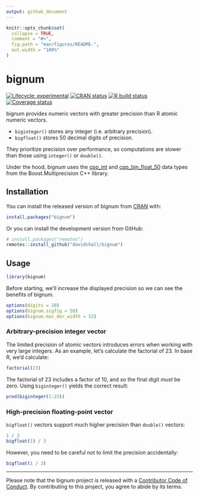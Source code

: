 ```yaml
---
output: github_document
---
```


<!-- README.md is generated from README.Rmd. Please edit that file -->

```r
knitr::opts_chunk$set(
  collapse = TRUE,
  comment = "#>",
  fig.path = "man/figures/README-",
  out.width = "100%"
)
```

# bignum

<!-- badges: start -->
[![Lifecycle: experimental](https://img.shields.io/badge/lifecycle-experimental-orange.svg)](https://lifecycle.r-lib.org/articles/stages.html#experimental)
[![CRAN status](https://www.r-pkg.org/badges/version/bignum)](https://CRAN.R-project.org/package=bignum)
[![R build status](https://github.com/davidchall/bignum/workflows/R-CMD-check/badge.svg)](https://github.com/davidchall/bignum/actions)
[![Coverage status](https://codecov.io/gh/davidchall/bignum/branch/master/graph/badge.svg)](https://app.codecov.io/gh/davidchall/bignum?branch=master)
<!-- badges: end -->

bignum provides numeric vectors with greater precision than R atomic numeric vectors.

* `biginteger()` stores any integer (i.e. arbitrary precision).
* `bigfloat()` stores 50 decimal digits of precision.

They prioritize precision over performance, so computations are slower than those using `integer()` or `double()`.

Under the hood, bignum uses the [cpp_int](https://www.boost.org/doc/libs/1_77_0/libs/multiprecision/doc/html/boost_multiprecision/tut/ints/cpp_int.html) and  [cpp_bin_float_50](https://www.boost.org/doc/libs/1_77_0/libs/multiprecision/doc/html/boost_multiprecision/tut/floats/cpp_bin_float.html) data types from the Boost.Multiprecision C++ library.


## Installation

You can install the released version of bignum from [CRAN](https://CRAN.R-project.org) with:

``` r
install.packages("bignum")
```

Or you can install the development version from GitHub:

``` r
# install.packages("remotes")
remotes::install_github("davidchall/bignum")
```

## Usage

```r
library(bignum)
```

Before starting, we'll increase the displayed precision so we can see the benefits of bignum.

```r
options(digits = 20)
options(bignum.sigfig = 50)
options(bignum.max_dec_width = 52)
```


### Arbitrary-precision integer vector

The limited precision of atomic vectors introduces errors when working with very large integers.
As an example, let's calculate the factorial of 23.
In base R, we'd calculate:

```r
factorial(23)
```

The factorial of 23 includes a factor of 10, and so the final digit _must_ be zero.
Using `biginteger()` yields the correct result:

```r
prod(biginteger(1:23))
```

### High-precision floating-point vector

`bigfloat()` vectors support much higher precision than `double()` vectors:

```r
1 / 3
bigfloat(1) / 3
```

However, you need to be careful not to limit the precision accidentally:

```r
bigfloat(1 / 3)
```



---

Please note that the bignum project is released with a [Contributor Code of Conduct](https://contributor-covenant.org/version/2/0/CODE_OF_CONDUCT.html).
By contributing to this project, you agree to abide by its terms.
